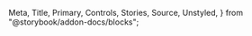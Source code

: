   Meta,
  Title,
  Primary,
  Controls,
  Stories,
  Source,
  Unstyled,
} from "@storybook/addon-docs/blocks";

<Meta isTemplate title="How to use Notification" />

<Title />
適用 : 基本跳出視窗及通知，分為四種類型(toast、modal、popover及msg)。

<Primary />

# Controls
由於 Notification 元件的使用方式較特殊，是以呼叫的方法來決定類型，提供操作的`type`請視為實際使用場景要呼叫的方法；而 Method's parameter 則是呼叫時可以控制的設定，其餘內部屬性請參考 **properties 內部屬性**區塊。

<Controls />

---

# Usage API

Notification 元件和其他元件不同，不需要`new`初始化，用法為直接呼叫對應類型的靜態方法，並帶入參數 `trigger`及`options`即可。

```javascript
  Notification.modal(trigger,options);
  //直接呼叫對應方法
```  

<p className="sb-unstyled font-bold text-yellow-500">Quick reference</p>

<div className="sb-unstyled table-container overflow-hidden">
  <table className="sb-unstyled table-content">
    <thead>
      <tr className="text-center">
        <td>methods</td><td>descriptions</td>
      </tr>
    </thead>
    <tbody>
      <tr><td>`.toast(options)`</td><td>呼叫一個toast類型通知視窗</td></tr>
      <tr><td>`.modal(options)`</td><td>呼叫一個modal類型通知視窗</td></tr>
      <tr><td>`.popover(options)`</td><td>呼叫一個popover類型通知視窗</td></tr>
      <tr><td>`.msg(options)`</td><td>呼叫一般msg類型通知視窗</td></tr>
    </tbody>
  </table>
</div>

- <span className="sb-unstyled font-black">通知視窗類型說明，分為四種表現: </span>

   - [**toast**](#ToastMsg)  
     讓使用者知道/提醒目前操作或是狀態，一般表現為在視窗某位置(通常為四個角落)跳出，並持續一段時間後消失。
      <div className="sb-unstyled note-msg my-3">
        <span>toast類型特色</span>
        <p>toast應該要由一個主容器包覆所有toast-item，且item要依照順序堆疊出現(FIFO)</p>
      </div>  
      <br/>
   - [**modal**](#ModalMsg)  
     適合需要中斷使用者操作的情況，用於提供關鍵資訊或要求做出決定。對話框在出現時會禁用其他功能，並一直保留在屏幕上，直到確認、關閉或採取所需的操作(背景遮罩為不可關閉的設定、且一定要做決定，所以沒有右上的關閉功能)。  
      <div className="sb-unstyled note-msg my-3">
        <span>Page、Modal比較</span>
        <p>Modal為必須中斷使用者操作的UI類型，而Page(inherit Flowbite Drawer)則是不強制中斷(可以設定是否出現遮罩)；但兩者都可以設定使用者關閉行為:是否點擊任一處關閉。</p>
      </div>  
      <br/>
   - [**popover**](#PopoverMsg)  
     視覺呈現類似tooltip，不同的是可以控制觸發行為。
   - [**msg**](#DefaultMsg)  
     簡單提示訊息，會在指定時間(預設5秒)後自動消失。
  <br />

> ### parameters 參數設定

- <span className="sb-unstyled font-black">trigger</span>
  <span className="sb-unstyled data-type element">HTMLElement</span>

  傳入HTMLElement作為觸發元素，控制Notification出現與否。
    ```html
    <!-- 基本靜態結構 -->
    <label class="label input-label">
      <input type="checkbox" class="checkbox" />
      文字內容
    </label>
    ```   
  <br/>

- <span className="sb-unstyled font-black">options</span>
  <span className="sb-unstyled data-type">object</span>  
  各屬性的型別及說明可參考上方**Controls區塊**，各類別的私有屬性則可以參考**子類別**區塊的各個說明，此處僅列出共同設定的屬性。
    ```javascript
      const options = {
        type: "msg",                       //類型
        theme: "light",                    //主題色
        maxWidth: "auto",                  //最大尺寸
        area: ["auto", "auto"],            //尺寸
        icon:"notice",                     //icon圖標，用做主要分類
        msgContent: null,                  //主要文字內容
        customContent: null,               //自定義HTML內容
        msgTitle: null,                    //title文字
        classes: [],                       //自定義class
        placement:"center",                //位置
        confirm:["確認", function(){}],    //確認按鈕文字&callback
        cancel:["取消", function(){}],     //取消按鈕文字&callback
        handler:null,
      };
    ```  
  <br />
---  
# BaseMsg 類別  

<div className="sb-unstyled alert-msg">只負責建構UI資料基礎，相關對應行為由子類別內部負責。</div>  
- **properties 屬性**  

    <div className="sb-unstyled table-container overflow-hidden">
      <table className="sb-unstyled table-content">
        <thead>
          <tr className="text-center">
            <td>property</td>
            <td>default</td>
            <td>type</td>
            <td>descriptions</td>
            <td>inherits</td>
          </tr>
        </thead>
        <tbody>
          <tr>
            <td className="font-bold">UItype</td>
            <td>BaseMsg</td>
            <td>string</td>
            <td>繼承自`BaseComponent`的屬性，代表該元件名稱</td>
            <td>`BaseComponent`</td>
          </tr>
          <tr>
            <td className="font-bold">theme</td>
            <td>light</td>
            <td>string</td>
            <td>主題設定，分為light/daark兩色系</td>
            <td>`BaseComponent`</td>
          </tr>
          <tr>
            <td className="font-bold">options</td>
            <td>-</td>
            <td>object</td>
            <td>相關設定內容，由Notification的`options`參數傳入</td>
          </tr>
        </tbody>
      </table>
    </div>
<br/>  
---  

# 子類別  
<div className="sb-unstyled alert-msg">不會直接操作，僅列出參考用</div>  
<br/>

><h3 id="ToastMsg">ToastMsg 類別</h3>  
><span>作為容器並負責管理`ToastItem`</span>

- **properties 屬性**  

    <div className="sb-unstyled table-container overflow-hidden">
      <table className="sb-unstyled table-content">
        <thead>
          <tr className="text-center">
            <td>property</td>
            <td>default</td>
            <td>type</td>
            <td>descriptions</td>
          </tr>
        </thead>
        <tbody>
          <tr>
            <td className="font-bold">trigger</td>
            <td>-</td>
            <td>HTMLElement</td>
            <td>觸發元素</td>
          </tr>
          <tr>
            <td className="font-bold">toastContainer</td>
            <td>`<div></div>`</td>
            <td>HTMLElement</td>
            <td>容器元素節點</td>
          </tr>
          <tr>
            <td className="font-bold">options</td>
            <td>-</td>
            <td>object</td>
            <td>設定值，由參數`options`傳入，並往下傳遞至`ToastItem`</td>
          </tr>
          <tr>
            <td className="font-bold">toastItems</td>
            <td>[]</td>
            <td>array</td>
            <td>
              儲存所有子訊息(ToastItem)
            </td>
          </tr>
          <tr>
            <td className="font-bold">id</td>
            <td>-</td>
            <td>string</td>
            <td>
              容器id，會用來儲存同一批子訊息
            </td>
          </tr>
        </tbody>
      </table>
    </div>
<br/>
- **options 參數可設定的私有屬性**  
  - `style` toast樣式，可分為 bordered | accent | default
<br/>
---
><h3 id="ToastItem">ToastItem 類別</h3>

- **properties 屬性**  

    <div className="sb-unstyled table-container overflow-hidden">
      <table className="sb-unstyled table-content">
        <thead>
          <tr className="text-center">
            <td>property</td>
            <td>default</td>
            <td>type</td>
            <td>descriptions</td>
          </tr>
        </thead>
        <tbody>
          <tr>
            <td className="font-bold">UItype</td>
            <td>ToastItem</td>
            <td>string</td>
            <td>繼承自`BaseComponent`的屬性，代表該元件名稱</td>
          </tr>
          <tr>
            <td className="font-bold">style</td>
            <td>accent</td>
            <td>string</td>
            <td>toast版型，可以選擇bordered|accent|default</td>
          </tr>
          <tr>
            <td className="font-bold">dismiss</td>
            <td>`Dissmiss` object</td>
            <td>object</td>
            <td><span className="sb-unstyled data-type inherits">related to flowbite <a href="https://flowbite.com/docs/components/toast/" className="linkout">Dismiss</a></span></td>
          </tr>
        </tbody>
      </table>
    </div>
<br/>

---
><h3 id="ModalMsg">ModalMsg 類別</h3>
- **properties 屬性**  

    <div className="sb-unstyled table-container overflow-hidden">
      <table className="sb-unstyled table-content">
        <thead>
          <tr className="text-center">
            <td>property</td>
            <td>default</td>
            <td>type</td>
            <td>descriptions</td>
          </tr>
        </thead>
        <tbody>
          <tr>
            <td className="font-bold">UItype</td>
            <td>ModalMsg</td>
            <td>string</td>
            <td>繼承自`BaseComponent`的屬性，代表該元件名稱</td>
          </tr>
          <tr>
            <td className="font-bold">modal</td>
            <td>flowbite `Modal`物件</td>
            <td>object</td>
            <td><span className="sb-unstyled data-type inherits">related to flowbite <a href="https://flowbite.com/docs/components/modal/" className="linkout">Modal</a></span></td>
          </tr>
        </tbody>
      </table>
    </div>
<br/>
- **options 參數可設定的私有屬性**  
  - `backdrop` 遮罩類型，可分為static|dynamic，是否可以點擊螢幕任一處關閉
  - `backdropClasses` 遮罩classes
  - `closable` 是否可以點擊鍵盤`esc`鍵關閉modal
---
><h3 id="PopoverMsg">PopoverMsg 類別</h3>

- **properties 屬性**  

    <div className="sb-unstyled table-container overflow-hidden">
      <table className="sb-unstyled table-content">
        <thead>
          <tr className="text-center">
            <td>property</td>
            <td>default</td>
            <td>type</td>
            <td>descriptions</td>
          </tr>
        </thead>
        <tbody>
          <tr>
            <td className="font-bold">UItype</td>
            <td>PopoverMsg</td>
            <td>string</td>
            <td>繼承自`BaseComponent`的屬性，代表該元件名稱</td>
          </tr>
          <tr>
            <td className="font-bold">popover</td>
            <td>flowbite `Popover`物件</td>
            <td>object</td>
            <td><span className="sb-unstyled data-type inherits">related to flowbite <a href="https://flowbite.com/docs/components/popover/" className="linkout">Popover</a></span></td>
          </tr>
        </tbody>
      </table>
    </div>
<br/>  

- **options 參數可設定的私有屬性**  
  - `triggerType` 觸發動作類型，可以選擇hover|click|none
  - `offset` 距離triggerElem的距離

---
><h3 id="DefaultMsg">DefaultMsg 類別</h3>

- **properties 屬性**  

    <div className="sb-unstyled table-container overflow-hidden">
      <table className="sb-unstyled table-content">
        <thead>
          <tr className="text-center">
            <td>property</td>
            <td>default</td>
            <td>type</td>
            <td>descriptions</td>
          </tr>
        </thead>
        <tbody>
          <tr>
            <td className="font-bold">UItype</td>
            <td>DefaultMsg</td>
            <td>string</td>
            <td>繼承自`BaseComponent`的屬性，代表該元件名稱</td>
          </tr>
        </tbody>
      </table>
    </div>  
- **options 參數可設定的私有屬性**  
  - `countdown` 倒數消失毫秒數(ms)